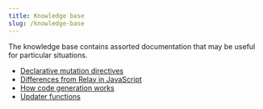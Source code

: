 ```yaml
---
title: Knowledge base
slug: /knowledge-base
---
```


The knowledge base contains assorted documentation that may be useful for particular situations.

- [Declarative mutation directives](declarative-mutation-directives.md)
- [Differences from Relay in JavaScript](differences-from-javascript.md)
- [How code generation works](code-generation.md)
- [Updater functions](updater-functions.md)